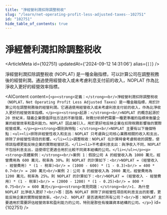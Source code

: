 ```yaml
---
title: "淨經營利潤扣除調整税收"
slug: "/learn/net-operating-profit-less-adjusted-taxes--102751"
id: "102751"
hide_table_of_contents: true
---
```



# 淨經營利潤扣除調整税收

<ArticleMeta id={102751} updatedAt={'2024-09-12 14:31:06'} alias={`[]`} />
<div className='border-solid border-b border-t-0 my-4 border-[var(--ifm-color-gray-300)]' />

淨經營利潤扣除調整税收 (NOPLAT) 是一種金融指標，可以計算公司在調整税務後的經營利潤。通過使用經營收入或未考慮利息支付前的收入，NOPLAT 作為比淨收入更好的經營效率指標。

<AIContent content={`<p><strong>定義：</strong><br/>淨經營利潤扣除調整税收（NOPLAT，Net Operating Profit Less Adjusted Taxes）是一種金融指標，用於計算公司在調整税務後的經營利潤。它通過使用經營收入或未考慮利息支付前的收入，作為比淨收入更好的經營效率指標。</p><p><strong>起源：</strong><br/>NOPLAT 的概念起源於 20 世紀末，隨着企業價值評估方法的不斷發展，財務分析師們需要一種更準確的指標來衡量企業的經營效率和盈利能力。NOPLAT 因此被引入，用於更好地反映企業在扣除税務影響後的實際經營成果。</p><p><strong>類別與特點：</strong><br/>NOPLAT 主要有以下幾個特點：<ul><li>排除非經營性收入和支出：NOPLAT 只考慮與公司核心業務相關的收入和支出，排除了非經營性項目的影響。</li><li>調整税收：NOPLAT 在計算時會考慮税收的調整，使得該指標更能反映企業的實際經營狀況。</li><li>不考慮利息支出：與淨收入不同，NOPLAT 不包括利息支出，這使得它更適合用於比較不同資本結構的公司。</li></ul></p><p><strong>具體案例：</strong><br/>案例 1：假設公司 A 的經營收入為 1000 萬元，經營費用為 600 萬元，税率為 30%。則 NOPLAT 的計算如下：<br/>NOPLAT = (經營收入 - 經營費用) * (1 - 税率)<br/> = (1000 - 600) * (1 - 0.3)<br/> = 400 * 0.7<br/> = 280 萬元<br/>案例 2：公司 B 的經營收入為 2000 萬元，經營費用為 1200 萬元，税率為 25%。則 NOPLAT 的計算如下：<br/>NOPLAT = (經營收入 - 經營費用) * (1 - 税率)<br/> = (2000 - 1200) * (1 - 0.25)<br/> = 800 * 0.75<br/> = 600 萬元</p><p><strong>常見問題：</strong><br/>1. 為什麼 NOPLAT 比淨收入更好？<br/>答：因為 NOPLAT 排除了非經營性項目和利息支出的影響，更能反映企業的實際經營效率。<br/>2. NOPLAT 是否適用於所有公司？<br/>答：NOPLAT 主要適用於需要評估經營效率和盈利能力的公司，特別是那些有複雜資本結構的公司。</p>`} id={102751} />
